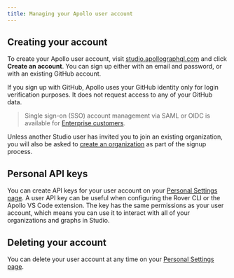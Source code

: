 ```yaml
---
title: Managing your Apollo user account
---
```


## Creating your account

To create your Apollo user account, visit [studio.apollographql.com](https://studio.apollographql.com) and click **Create an account**. You can sign
up either with an email and password, or with an existing GitHub account.

If you sign up with GitHub, Apollo uses your GitHub identity only for
login verification purposes. It does not request access to any of your GitHub
data.

> Single sign-on (SSO) account management via SAML or OIDC is available for [Enterprise customers](https://www.apollographql.com/pricing/).

Unless another Studio user has invited you to join an existing organization,
you will also be asked to [create an organization](./) as part of the signup process.

## Personal API keys

You can create API keys for your user account on your [Personal Settings page](https://studio.apollographql.com/user-settings). A user API key can be useful when configuring the Rover CLI or the Apollo VS Code extension. The key has the same permissions as your user account, which means you can use it to interact with all of your organizations and graphs in Studio.

## Deleting your account

You can delete your user account at any time on your [Personal Settings page](https://studio.apollographql.com/user-settings).
